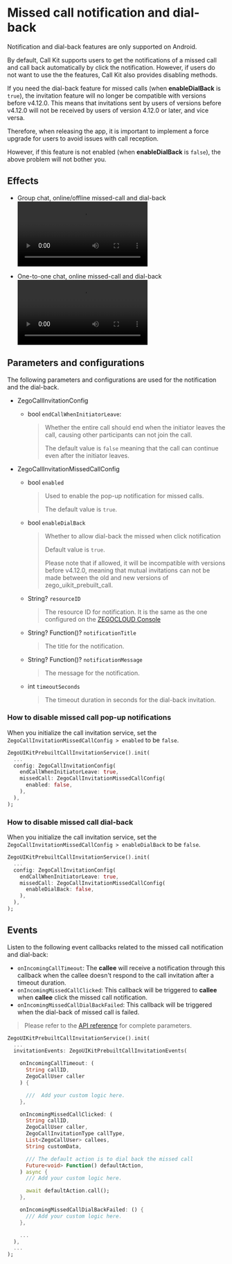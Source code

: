 # Missed call notification and dial-back

<Warning title="Android only">
Notification and dial-back features are only supported on Android.
</Warning>

By default, Call Kit supports users to get the notifications of a missed call and call back automatically by click the notification. However, if users do not want to use the the features, Call Kit also provides disabling methods.

<Warning title="Incompatible with older versions">

If you need the dial-back feature for missed calls (when **enableDialBack** is `true`), the invitation feature will no longer be compatible with versions before v4.12.0. This means that invitations sent by users of versions before v4.12.0 will not be received by users of version 4.12.0 or later, and vice versa.

Therefore, when releasing the app, it is important to implement a force upgrade for users to avoid issues with call reception.

However, if this feature is not enabled (when **enableDialBack** is `false`), the above problem will not bother you.
</Warning>

## Effects

- Group chat, online/offline missed-call and dial-back
  <Video src="https://media-resource.spreading.io/docuo/workspace564/27e54a759d23575969552654cb45bf89/7d82acd364.mp4" />

- One-to-one chat, online missed-call and dial-back
  <Video src="https://media-resource.spreading.io/docuo/workspace564/27e54a759d23575969552654cb45bf89/3433ee1152.mp4" />

## Parameters and configurations

The following parameters and configurations are used for the notification and the dial-back. 

- ZegoCallInvitationConfig

  - bool `endCallWhenInitiatorLeave`:

    >  Whether the entire call should end when the initiator leaves the call, causing other participants can not join the call.
    >
    >  The default value is `false` meaning that the call can continue even after the initiator leaves.

- ZegoCallInvitationMissedCallConfig

  - bool `enabled`

      > Used to enable the pop-up notification for missed calls.
      >
      > The default value is `true`.

  - bool `enableDialBack`

      > Whether to allow dial-back the missed when click notification
      >
      > Default value is `true`.
      >
      > Please note that if allowed, it will be incompatible with versions before v4.12.0, meaning that mutual invitations can not be made between the old and new versions of zego_uikit_prebuilt_call.

  - String? `resourceID`

      > The resource ID for notification. It is the same as the one configured on the [ZEGOCLOUD Console](https://console.zegocloud.com/)

  - String? Function()? `notificationTitle`

      > The title for the notification.

  - String? Function()? `notificationMessage`

      > The message for the notification.

  - int `timeoutSeconds`

      > The timeout duration in seconds for the dial-back invitation.

### How to disable missed call pop-up notifications

When you initialize the call invitation service, set the `ZegoCallInvitationMissedCallConfig > enabled` to be `false`.

```dart {6}
ZegoUIKitPrebuiltCallInvitationService().init(
  ...
  config: ZegoCallInvitationConfig(
    endCallWhenInitiatorLeave: true,
    missedCall: ZegoCallInvitationMissedCallConfig(
      enabled: false,
    ),
  ),
);
```

### How to disable missed call dial-back

When you initialize the call invitation service, set the `ZegoCallInvitationMissedCallConfig > enableDialBack` to be `false`.

```dart {6}
ZegoUIKitPrebuiltCallInvitationService().init(
  ...
  config: ZegoCallInvitationConfig(
    endCallWhenInitiatorLeave: true,
    missedCall: ZegoCallInvitationMissedCallConfig(
      enableDialBack: false,
    ),
  ),
);
```

## Events

Listen to the following event callbacks related to the missed call notification and dial-back:

- `onIncomingCallTimeout`: The **callee** will receive a notification through this callback when the callee doesn't respond to the call invitation after a timeout duration.
- `onIncomingMissedCallClicked`: This callback will be triggered to **callee** when **callee** click the missed call notification.
- `onIncomingMissedCallDialBackFailed`: This callback will be triggered when the dial-back of missed call is failed.

> ​Please refer to the [API reference](https://pub.dev/documentation/zego_uikit_prebuilt_call/latest/zego_uikit_prebuilt_call/ZegoUIKitPrebuiltCallInvitationEvents-class.html) for complete parameters.

```dart {5-30}
ZegoUIKitPrebuiltCallInvitationService().init(
  ...
  invitationEvents: ZegoUIKitPrebuiltCallInvitationEvents(

    onIncomingCallTimeout: (
      String callID, 
      ZegoCallUser caller
    ) {

      ///  Add your custom logic here.
    },

    onIncomingMissedCallClicked: (
      String callID,
      ZegoCallUser caller,
      ZegoCallInvitationType callType,
      List<ZegoCallUser> callees,
      String customData,

      /// The default action is to dial back the missed call
      Future<void> Function() defaultAction,
    ) async {
      /// Add your custom logic here.

      await defaultAction.call();
    },

    onIncomingMissedCallDialBackFailed: () {
      /// Add your custom logic here.
    },

    ...
  ),
  ...
);
```
